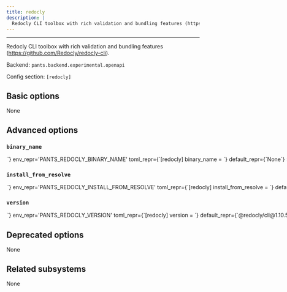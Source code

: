 ```yaml
---
title: redocly
description: |
  Redocly CLI toolbox with rich validation and bundling features (https://github.com/Redocly/redocly-cli).
---
```



---

Redocly CLI toolbox with rich validation and bundling features (https://github.com/Redocly/redocly-cli).

Backend: <span className="color--primary">`pants.backend.experimental.openapi`</span>

Config section: <span className="color--primary">`[redocly]`</span>

<span className={styles.options}>

## Basic options

None

## Advanced options

### `binary_name`

<Option
  cli_repr={`--redocly-binary-name=<str>`}
  env_repr='PANTS_REDOCLY_BINARY_NAME'
  toml_repr={`[redocly]
binary_name = <str>`}
  default_repr={`None`}
>

Override the binary to run for this tool. Defaults to the package name.

</Option>

### `install_from_resolve`

<Option
  cli_repr={`--redocly-install-from-resolve=<str>`}
  env_repr='PANTS_REDOCLY_INSTALL_FROM_RESOLVE'
  toml_repr={`[redocly]
install_from_resolve = <str>`}
  default_repr={`None`}
>

If specified, install the tool using the lockfile for this named resolve, instead of the version configured in this subsystem.

If unspecified, the tool will use the default configured package manager [nodejs].package_manager`, and install the tool without a lockfile.

</Option>

### `version`

<Option
  cli_repr={`--redocly-version=<str>`}
  env_repr='PANTS_REDOCLY_VERSION'
  toml_repr={`[redocly]
version = <str>`}
  default_repr={`@redocly/cli@1.10.5`}
>

Version string for the tool in the form package@version (e.g. prettier@3.6.2)

</Option>

## Deprecated options

None

## Related subsystems

None

</span>
